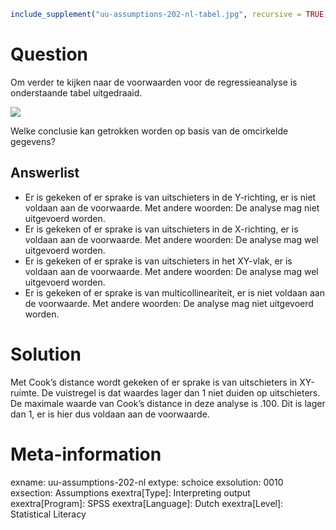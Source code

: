 ```{r, echo = FALSE, results = "hide"}
include_supplement("uu-assumptions-202-nl-tabel.jpg", recursive = TRUE)
```



Question
========
Om verder te kijken naar de voorwaarden voor de regressieanalyse is onderstaande tabel uitgedraaid. 

![](uu-assumptions-202-nl-tabel.jpg)

Welke conclusie kan getrokken worden op basis van de omcirkelde gegevens?

Answerlist
----------
* Er is gekeken of er sprake is van uitschieters in de Y-richting, er is niet voldaan aan de voorwaarde. Met andere woorden: De analyse mag niet uitgevoerd worden.
* Er is gekeken of er sprake is van uitschieters in de X-richting, er is voldaan aan de voorwaarde. Met andere woorden: De analyse mag wel uitgevoerd worden.
* Er is gekeken of er sprake is van uitschieters in het XY-vlak, er is voldaan aan de voorwaarde. Met andere woorden: De analyse mag wel uitgevoerd worden.
* Er is gekeken of er sprake is van multicollineariteit, er is niet voldaan aan de voorwaarde. Met andere woorden: De analyse mag niet uitgevoerd worden.


Solution
========
Met Cook’s distance wordt gekeken of er sprake is van uitschieters in XY-ruimte. De vuistregel is dat waardes lager dan 1 niet duiden op uitschieters. De maximale waarde van Cook’s distance in deze analyse is .100. Dit is lager dan 1, er is hier dus voldaan aan de voorwaarde.


Meta-information
================
exname: uu-assumptions-202-nl
extype: schoice
exsolution: 0010
exsection: Assumptions
exextra[Type]: Interpreting output
exextra[Program]: SPSS
exextra[Language]: Dutch
exextra[Level]: Statistical Literacy